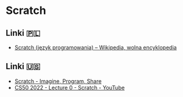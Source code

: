 # Scratch

## Linki 🇵🇱

- [Scratch (język programowania) – Wikipedia, wolna encyklopedia](<https://pl.wikipedia.org/wiki/Scratch_(j%C4%99zyk_programowania)>)

## Linki 🇺🇸

- [Scratch - Imagine, Program, Share](https://scratch.mit.edu/)
- [CS50 2022 - Lecture 0 - Scratch - YouTube](https://www.youtube.com/watch?v=IDDmrzzB14M)
